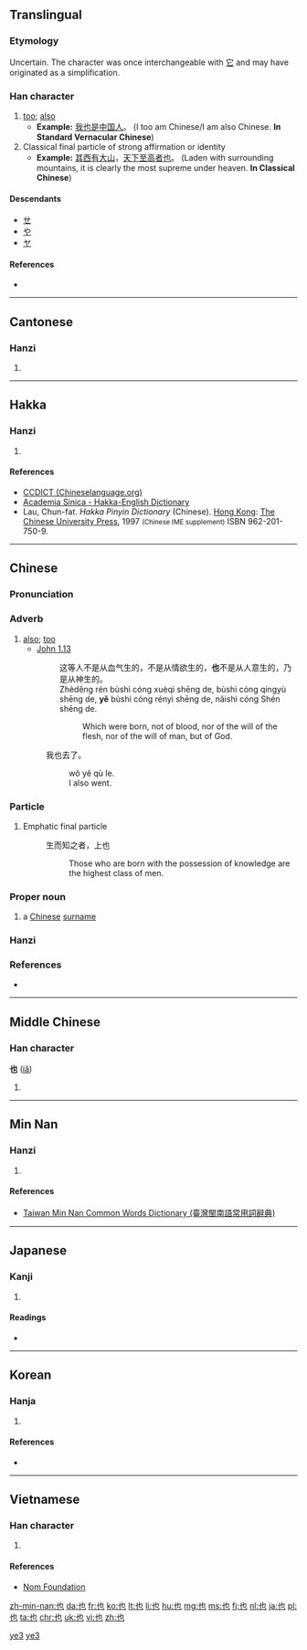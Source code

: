 {{also|せ}}
==Translingual==
{{stroke order|type=animate}}

===Etymology===
Uncertain. The character was once interchangeable with [[它]] and may have originated as a simplification.

===Han character===
{{Han char|rn=5|rad=乙|as=02|sn=3|four=4471<sub>2</sub>|canj=[[心]][[木]] (PD)}}

# [[too]]; [[also]]
#* '''Example:''' [[我]][[也]][[是]][[中国人]]。 (I too am Chinese/I am also Chinese. '''In Standard Vernacular Chinese''')
# Classical final particle of strong affirmation or identity
#* '''Example:''' [[其]][[西]][[有]][[大]][[山]]，[[天下]][[至]][[高]][[者]][[也]]。 (Laden with surrounding mountains, it is clearly the most supreme under heaven. '''In Classical Chinese''')

====Descendants====
* [[ㄝ]]
* [[や]]
* [[ヤ]]

====References====
* {{Han ref|kx=0084.040|dkj=00171|dj=0170.040|hdz=10050.050|uh=4E5F|ud=20063|bh=A45D|bd=42077}}

----

==Cantonese==

===Hanzi===
{{yue-hanzi|jyut=[[jaa5]]|y=ya5}}

# {{defn|lang=yue|sort=乙02}}

----

==Hakka==

===Hanzi===
{{hak-hanzi|poj=[[ya]] (ya<sup>1</sup>)|gd=ja<sup>1</sup> [Bao'an, Dongguan, Hong Kong, Meixian], za<sup>1</sup>, za<sup>3</sup>, za<sup>6</sup> [Hailu], ja<sup>1</sup>, ja<sup>3</sup>, ja<sup>5</sup> [Siyan], ja<sup>1</sup>, ja<sup>3</sup> [Kwangtung]|hpy=ya1}}

# {{defn|lang=hak|sort=乙02}}

====References====
*[http://www.chineselanguage.org/dictionaries/?mode=view&module=chardict&query=%E4%B9%9F CCDICT (Chineselanguage.org)]
*[http://minhakka.ling.sinica.edu.tw/bkg/hakyin/search.php?DETAIL=1&LIMIT=id=55616&dbname=su_tian_1&graph=2 Academia Sinica - Hakka-English Dictionary]
*Lau, Chun-fat. ''Hakka Pinyin Dictionary'' (Chinese). [[Hong Kong]]: [[w:Chinese University of Hong Kong|The Chinese University Press]], 1997 <small>(Chinese IME supplement)</small> ISBN 962-201-750-9.

----

==Chinese==
{{zh-hanzi-box|[[也]]}}

===Pronunciation===
{{zh-pron
|m=yě
|ma=zh-yě.ogg
|cat=adv
}}

===Adverb===
{{zh-adv}}

# [[also]]; [[too]]
#* [http://wordproject.org/multi/bi_en_cn_py.htm John 1.13]
#*: 这等人不是从血气生的，不是从情欲生的，'''也'''不是从人意生的，乃是从神生的。
#*: Zhèděng rén bùshì cóng xuèqì shēng de, bùshì cóng qíngyù shēng de, '''yě''' bùshì cóng rényì shēng de, nǎishì cóng Shén shēng de.
#*:: Which were born, not of blood, nor of the will of the flesh, nor of the will of man, but of God.
#: 我也去了。
#:: wǒ yě qù le.
#:: I also went.

===Particle===
{{zh-part}}
# {{context|classical|lang=zh}} Emphatic final particle
#: 生而知之者，上也
#:: Those who are born with the possession of knowledge are the highest class of men.

===Proper noun===
{{zh-proper noun}}

# a [[Chinese]] [[surname]]

===Hanzi===
{{zh-hanzi}}

===References===
* {{cite web
| url = http://www.mdbg.net/chindict/chindict.php?page=worddict&wdrst=0&wdqb=%E4%B9%9F
| title = 也
| work = MDBG English to Chinese dictionary (Based on CC-CEDICT)
| language = Mandarin/English
| accessdate = 2014-02-14}}

[[Category:Beginning Mandarin|ye3]]
[[Category:Mandarin entries with audio links|ye3]]

----

==Middle Chinese==

===Han character===
'''也''' ([[iǎ]])

# {{defn|lang=ltc|sort=乙02}}

----

==Min Nan==

===Hanzi===
{{nan-hanzi|tlpa=[[iā]] (ia<sup>7</sup>)}}

# {{defn|lang=nan|sort=乙02}}

====References====
*[http://twblg.dict.edu.tw/holodict_new/result_detail.jsp?n_no=184&curpage=1&sample=%E4%B9%9F&radiobutton=1&querytarget=1&limit=20&pagenum=1&rowcount=18 Taiwan Min Nan Common Words Dictionary (臺灣閩南語常用詞辭典)]

----

==Japanese==

===Kanji===
{{ja-kanji|grade=|rs=乙02}}

# {{defn|lang=ja|sort=乙02}}

====Readings====
* {{ja-readings|on=[[や]] (ya)|kun=[[なり]] (nari), [[また]] (mata)}}

----

==Korean==

===Hanja===
{{ko-hanja|hangeul=야|rv=ya|mr=ya|eumhun=[[이끼]], [[어조사]]|ehrv=ikki, eojosa|ehmr=ikki, ǒjosa|ehy=}}

# {{defn|lang=ko|sort=乙02}}

====References====
* {{Hanja ref|nav=10439}}

----

==Vietnamese==

===Han character===
{{vi-hantu|[[dã]], [[dạ]], [[giã]]|rs=乙02}}

# {{defn|lang=vi|sort=乙02}}

====References====
*[http://nomfoundation.org/common/nom_details.php?codepoint=4e5f Nom Foundation]

[[zh-min-nan:也]]
[[da:也]]
[[fr:也]]
[[ko:也]]
[[lt:也]]
[[li:也]]
[[hu:也]]
[[mg:也]]
[[ms:也]]
[[fj:也]]
[[nl:也]]
[[ja:也]]
[[pl:也]]
[[ta:也]]
[[chr:也]]
[[uk:也]]
[[vi:也]]
[[zh:也]]